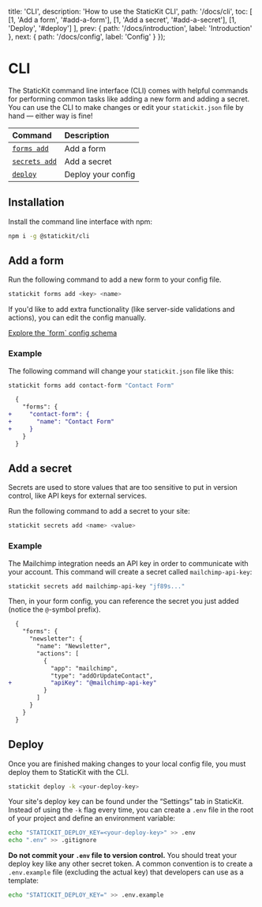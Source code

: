 
  title: 'CLI',
  description: 'How to use the StaticKit CLI',
  path: '/docs/cli',
  toc: [
    [1, 'Add a form', '#add-a-form'],
    [1, 'Add a secret', '#add-a-secret'],
    [1, 'Deploy', '#deploy']
  ],
  prev: {
    path: '/docs/introduction',
    label: 'Introduction'
  },
  next: {
    path: '/docs/config',
    label: 'Config'
  }
});

# CLI

The StaticKit command line interface (CLI) comes with helpful commands for performing common tasks like adding a new form and adding a secret. You can use the CLI to make changes or edit your `statickit.json` file by hand — either way is fine!

| Command                                              | Description                   |
| :--------------------------------------------------- | :---------------------------- |
| [`forms add`](#add-a-form)                           | Add a form                    |
| [`secrets add`](#add-a-secret)                       | Add a secret                  |
| [`deploy`](#deploy)                                  | Deploy your config            |

## Installation

Install the command line interface with npm:

```bash
npm i -g @statickit/cli
```

## Add a form

Run the following command to add a new form to your config file.

```bash
statickit forms add <key> <name>
```

If you'd like to add extra functionality (like server-side validations and actions), you can edit the config manually.

<ArrowItem>
  <a href="/docs/config/forms" className="font-semibold text-indigo-600">Explore the `form` config schema</a>
</ArrowItem>

### Example 

The following command will change your `statickit.json` file like this:

```bash
statickit forms add contact-form "Contact Form"
```

```diff
  {
    "forms": {
+     "contact-form": {
+       "name": "Contact Form"
+     }
    }
  }
```

## Add a secret

Secrets are used to store values that are too sensitive to put in version control, like API keys for external services.

Run the following command to add a secret to your site:

```bash
statickit secrets add <name> <value>
```

### Example

The Mailchimp integration needs an API key in order to communicate with your account. This command will create a secret called `mailchimp-api-key`:

```bash command-line
statickit secrets add mailchimp-api-key "jf89s..."
```

Then, in your form config, you can reference the secret you just added (notice the `@`-symbol prefix).

```diff
  {
    "forms": {
      "newsletter": {
        "name": "Newsletter",
        "actions": [
          {
            "app": "mailchimp",
            "type": "addOrUpdateContact",
+           "apiKey": "@mailchimp-api-key"
          }
        ]
      }
    }
  }
```

## Deploy

Once you are finished making changes to your local config file, you must deploy them to StaticKit with the CLI. 

```bash
statickit deploy -k <your-deploy-key>
```

Your site's deploy key can be found under the &ldquo;Settings&rdquo; tab in StaticKit. Instead of using the `-k` flag every time, you can create a `.env` file in the root of your project and define an environment variable:

```bash
echo "STATICKIT_DEPLOY_KEY=<your-deploy-key>" >> .env
echo ".env" >> .gitignore
```

**Do not commit your `.env` file to version control.** You should treat your deploy key like any other secret token. A common convention is to create a `.env.example` file (excluding the actual key) that developers can use as a template:

```bash
echo "STATICKIT_DEPLOY_KEY=" >> .env.example
```
